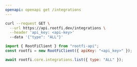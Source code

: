 ```yaml
---
openapi: openapi get /integrations
---
```


<RequestExample>

```bash cURL
curl --request GET \
  --url https://api.rootfi.dev/integrations \
  --header 'api_key: <api-key>'
  --data '{"type": "ALL"}'
```

```javascript NodeJS
import { RootFiClient } from "rootfi-api";
const rootfi = new RootFiClient({ apiKey: "<api_key>" });

await rootfi.core.integrations.list({ type: "ALL" });
```

</RequestExample>
